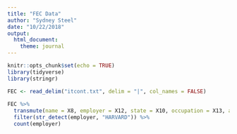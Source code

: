 ```yaml
---
title: "FEC Data"
author: "Sydney Steel"
date: "10/22/2018"
output: 
  html_document:
    theme: journal
---
```


```r
knitr::opts_chunk$set(echo = TRUE)
library(tidyverse)
library(stringr)
```

```r
FEC <- read_delim("itcont.txt", delim = "|", col_names = FALSE) 
  
FEC %>% 
  transmute(name = X8, employer = X12, state = X10, occupation = X13, amount = X15) %>% 
  filter(str_detect(employer, "HARVARD")) %>% 
  count(employer)
```

